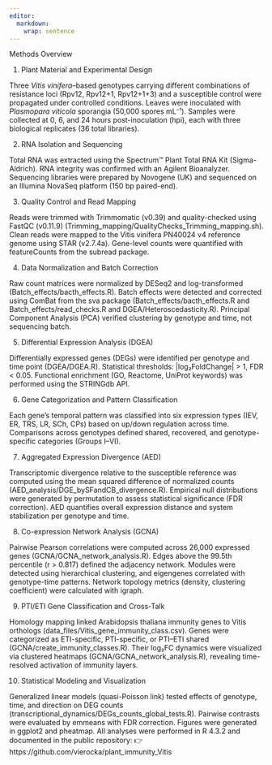 ```yaml
---
editor: 
  markdown: 
    wrap: sentence
---
```


Methods Overview

1.  Plant Material and Experimental Design

Three *Vitis vinifera*–based genotypes carrying different combinations of resistance loci (Rpv12, Rpv12+1, Rpv12+1+3) and a susceptible control were propagated under controlled conditions.
Leaves were inoculated with *Plasmopara viticola* sporangia (50,000 spores mL⁻¹).
Samples were collected at 0, 6, and 24 hours post-inoculation (hpi), each with three biological replicates (36 total libraries).

2.  RNA Isolation and Sequencing

Total RNA was extracted using the Spectrum™ Plant Total RNA Kit (Sigma-Aldrich).
RNA integrity was confirmed with an Agilent Bioanalyzer.
Sequencing libraries were prepared by Novogene (UK) and sequenced on an Illumina NovaSeq platform (150 bp paired-end).

3.  Quality Control and Read Mapping

Reads were trimmed with Trimmomatic (v0.39) and quality-checked using FastQC (v0.11.9) (Trimming_mapping/QualityChecks_Trimming_mapping.sh).
Clean reads were mapped to the Vitis vinifera PN40024 v4 reference genome using STAR (v2.7.4a).
Gene-level counts were quantified with featureCounts from the subread package.

4.  Data Normalization and Batch Correction

Raw count matrices were normalized by DESeq2 and log-transformed (Batch_effects/bacth_effects.R).
Batch effects were detected and corrected using ComBat from the sva package (Batch_effects/bacth_effects.R and Batch_effects/read_checks.R and DGEA/Heteroscedasticity.R).
Principal Component Analysis (PCA) verified clustering by genotype and time, not sequencing batch.

5.  Differential Expression Analysis (DGEA)

Differentially expressed genes (DEGs) were identified per genotype and time point (DGEA/DGEA.R).
Statistical thresholds: \|log₂FoldChange\| \> 1, FDR \< 0.05.
Functional enrichment (GO, Reactome, UniProt keywords) was performed using the STRINGdb API.

6.  Gene Categorization and Pattern Classification

Each gene’s temporal pattern was classified into six expression types (IEV, ER, TRS, LR, SCh, CPs) based on up/down regulation across time.
Comparisons across genotypes defined shared, recovered, and genotype-specific categories (Groups I–VI).

7.  Aggregated Expression Divergence (AED)

Transcriptomic divergence relative to the susceptible reference was computed using the mean squared difference of normalized counts (AED_analysis/DGE_bySFandCB_divergence.R).
Empirical null distributions were generated by permutation to assess statistical significance (FDR correction).
AED quantifies overall expression distance and system stabilization per genotype and time.

8.  Co-expression Network Analysis (GCNA)

Pairwise Pearson correlations were computed across 26,000 expressed genes (GCNA/GCNA_network_analysis.R).
Edges above the 99.5th percentile (r \> 0.817) defined the adjacency network.
Modules were detected using hierarchical clustering, and eigengenes correlated with genotype-time patterns.
Network topology metrics (density, clustering coefficient) were calculated with igraph.

9.  PTI/ETI Gene Classification and Cross-Talk

Homology mapping linked Arabidopsis thaliana immunity genes to Vitis orthologs (data_files/Vitis_gene_immunity_class.csv).
Genes were categorized as ETI-specific, PTI-specific, or PTI–ETI shared (GCNA/create_immunity_classes.R).
Their log₂FC dynamics were visualized via clustered heatmaps (GCNA/GCNA_network_analysis.R), revealing time-resolved activation of immunity layers.

10. Statistical Modeling and Visualization

Generalized linear models (quasi-Poisson link) tested effects of genotype, time, and direction on DEG counts (transcriptional_dynamics/DEGs_counts_global_tests.R).
Pairwise contrasts were evaluated by emmeans with FDR correction.
Figures were generated in ggplot2 and pheatmap.
All analyses were performed in R 4.3.2 and documented in the public repository: 👉 https://github.com/vierocka/plant_immunity_Vitis
